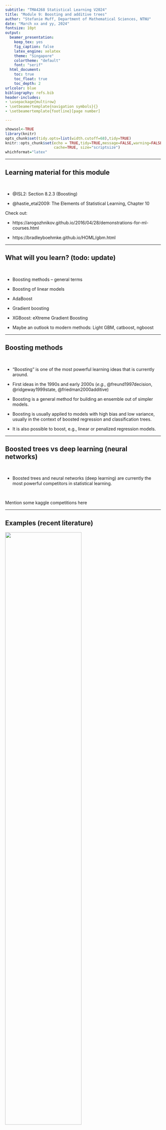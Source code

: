 ```yaml
---
subtitle: "TMA4268 Statistical Learning V2024"
title: "Module 9: Boosting and additive trees"
author: "Stefanie Muff, Department of Mathematical Sciences, NTNU"
date: "March xx and yy, 2024"
fontsize: 10pt
output:
  beamer_presentation:
    keep_tex: yes
    fig_caption: false
    latex_engine: xelatex
    theme: "Singapore"
    colortheme: "default"
    font: "serif"
  html_document:
    toc: true
    toc_float: true
    toc_depth: 2
urlcolor: blue
bibliography: refs.bib
header-includes: 
- \usepackage{multirow}
- \setbeamertemplate{navigation symbols}{}
- \setbeamertemplate{footline}[page number]

---
```


```r
showsol<-TRUE
library(knitr)
opts_chunk$set(tidy.opts=list(width.cutoff=68),tidy=TRUE)
knitr::opts_chunk$set(echo = TRUE,tidy=TRUE,message=FALSE,warning=FALSE,strip.white=TRUE,prompt=FALSE,
                      cache=TRUE, size="scriptsize")
whichformat="latex"
```


---

## Learning material for this module

$~$

* @ISL2: Section 8.2.3 (Boosting)

\vspace{2mm}

* @hastie_etal2009: The Elements of Statistical Learning, Chapter 10

\vspace{2mm}

Check out: 

* https://arogozhnikov.github.io/2016/04/28/demonstrations-for-ml-courses.html

* https://bradleyboehmke.github.io/HOML/gbm.html
 
---

## What will you learn? (todo: update)

$~$

* Boosting methods -- general terms

\vspace{2mm}

* Boosting of linear models

\vspace{2mm}

* AdaBoost

\vspace{2mm}

* Gradient boosting

\vspace{2mm}

* XGBoost: eXtreme Gradient Boosting

\vspace{2mm}

* Maybe an outlook to modern methods: Light GBM, catboost, ngboost


---

## Boosting methods

$~$

* "Boosting" is one of the most powerful learning ideas that is currently around.

\vspace{2mm}

* First ideas in the 1990s and early 2000s (_e.g._, @freund1997decision, @ridgeway1999state, @friedman2000additive)

\vspace{2mm}

* Boosting is a general method for building an ensemble out of simpler models.

\vspace{2mm}

* Boosting is usually applied to models with high bias and low variance, usually in the context of boosted regression and classification trees.

\vspace{2mm}

* It is also possible to boost, e.g., linear or penalized regression models.


---


## Boosted trees vs deep learning (neural networks) 

$~$

* Boosted trees and neural networks (deep learning) are currently the most powerful competitors in statistical learning.

$~$


Mention some kaggle competitions here

---

## Examples (recent literature)

\centering

![](graphics/trees_vs_nns.png){width=70%}

$~$

\flushleft

From the abstract:

![](graphics/outperform.png){width=80%}

---


![](graphics/why_outperform.png)

See here to access the paper:

https://hal.science/hal-03723551v2


---
 
## Recap: Regression trees and random forests
 
 



---

## Motivation for Boosting in the context of trees

$~$


* Question: Could we address the shortcomings of single decision trees models in some other way than by using random forests?

$~$

* For example, rather than performing variance reduction on complex trees, can we decrease the bias of simple trees?

$~$

* A solution to this problem, making an good model from simple trees, is another class of ensemble methods called boosting.

$~$

_\textcolor{red}{Boosting}_ is the process of iteratively adding basis functions in a greedy fashion so that each additional basis function further reduces the selected loss function.

---

## Simple example 1: Boosting for a classification problem: AdaBoost
\tiny 
Chapter 10.1 in @hastie_etal2009, including Fig 10.1 and Algorithm 10.1

\normalsize

$~$

* Assume we have a binary classification problem for $Y\in \{-1,-1\}$, a vector of predictor variables $X$, and a classifier $G(X)$. 

\vspace{2mm}

* The error rate for a given training sample is then 
$$\text{err} =\frac{1}{N} \sum_{i=1}^N I(y_i \neq G(x_i)) \ .$$

\vspace{2mm}

* Here, $G(X)$ is assumed to be a _\textcolor{red}{weak classifier}_, that is, its error rate is only _slightly_ better than a random guess.

\vspace{2mm}


* $G(X)$ can for example be a tree which is only a "stump".

---



\vspace{2mm}

* How would such a weak classifier ever give good predictions?

\vspace{2mm}

* Idea: 
    * Sequentially apply the weak classifier on _modified versions_ of the data, producing a _sequence_ $G_m(x)$ of weak classifiers for $m=1,2,\ldots,M$. 
    * At the end, use a weighted sum $G(x)=\text{sign}\left( \sum_{m=1}^M \alpha_m G_m(x)\right)$ to make the final prediction.

\vspace{2mm}

* How do we then find the sequence $G_m(x)$?

---



\centering
![](fig10_1_elements.png){width=80%}

\small
(Taken from @hastie_etal2009 )

---

**Algorithm 10.1 (@hastie_etal2009): AdaBosot.M1**

$~$

1. Initialize the observation weights $w_i= 1/N$, $i=1,2,\ldots, N$

\vspace{2mm}

2. For $m=1,2,...,M$:  
    a) Fit a classifier $G_m(x)$ to the training data using weights $w_i$.
    b) Compute
    $$\text{err}_m = \frac{\sum_{i=1}^N w_i I(y_i\neq G_m(x_i))}{\sum_{i=1}^N w_i} \ .$$
    c) Compute $\alpha_m = \log((1-\text{err}_m)/\text{err}_m)$.
    d) Set $w_i \leftarrow w_i \cdot \exp(\alpha_m \cdot I(y_i\neq G_m(x_i)),$ $i=1,2,\ldots, N$.

\vspace{2mm}

3. Output $G(x) = \text{sign}\left[\sum_{m=1}^M \alpha_m G_m(x)\right]$.  


---

Explanations:  

$~$
 
 * Weights $\alpha_m$: assigns larger overall weight to good classifiers.
 
 * Weights $w_i$ modify the original data. This ensures that observations $i$ with wrong classification in $G_{m-1}(x)$ obtain larger weights, namely 
 \begin{align*} 
 w_i &\leftarrow w_i \cdot \exp(\alpha_m) \ , &\text{ if } y_i \neq G(x_i) \ , \\
 w_i &\leftarrow w_i \ , &\text{ if } y_i = G(x_i) \ .
 \end{align*}
 
 * The sum $\sum_{m=1}^M \alpha_m G_m(x)$ is a continuous number, so we take its sign to get a classification into -1 or 1. 
 
---

## Example

$~$

Inspired by (10.2) in the Elements book:

* Generate features $X_1, \ldots, X_{10}$ multivariate Gaussian.
* Classify $y=1$ if $\sum_{j=1}^{10}X_j^2 > 9.34$, $y=-1$ otherwise.
* 1000 traning and 4000 test observations.

$~$

Yields roughly half/half of each category:

$~$

\scriptsize
\centering
```r
library(mvtnorm)
set.seed(123)
X <- rmvnorm(5000,rep(0,10))
y <- ifelse(rowSums(X^2)>9.34,1,-1)
hist(y,title="")
```

---

Fit AdaBoost on the training data using the function `ada()` from the `ada` R package. We use default choice for tree depth:

$~$

\centering

\scriptsize
```r
library(ada)
dd <- data.frame(X,y)
dd.train <- dd[1:1000,]
dd.test <- dd[1001:5000,]
r.ada <- ada(y~.,dd.train,iter=400,type="discrete", control=rpart.control())
plot(r.ada)
```

 


---

### Error rates: AdaBoost vs random forest

$~$

AdaBoost test error: 

\vspace{2mm}

\scriptsize
```r
ada.pred <- predict(r.ada,dd.test)
sum(dd.test$y!=ada.pred)/4000
```

$~$

$~$

\normalsize
Random forest test error:

\vspace{2mm}

\scriptsize
```r
library(randomForest)
set.seed(123)
rf.boston=randomForest(as.factor(y)~.,dd.train,mtry=3,
                       ntree=1000)
rf.pred <- predict(rf.boston,newdata=dd.test)
sum(dd.test$y!=rf.pred)/4000
```

---

# Simple example 2: Boosting regression trees 

<!-- _Boosting_ is an alternative approach for improving the predictions resulting from a decision tree.  -->
<!-- We will only consider the description of boosting regression trees (and not classification trees) in this course. -->

$~$

In tree boosting, trees are grown _sequentially_ so that each tree is grown using information from the previous tree. 

1. Build a decision tree with $d$ splits (and $d+1$ terminal notes).
2. Improve the model in areas where the model didn't perform well. This is done by fitting a decision tree to the _residuals of the model_. This procedure is called _learning slowly_. 
3. The first decision tree is then updated based on the residual tree, but with a weight. 

The procedure is repeated until some stopping criterion is reached. Each of the trees can be very small, with just a few terminal nodes (or just one split).

---

**Algorithm 8.2: Boosting for regression trees**

1. Set $\hat{f}(x) = 0$ and $r_i = y_i$ for all $i$ in the training set.
2. For $b=1,2,...,B$, repeat:  
    a) Fit a tree $\hat{f}^b$ with $d$ splits ($d+1$ terminal nodes) to the training data.  
    b) Update $\hat{f}$ by adding in a shrunken version of the new tree: $$\hat{f}(x) \leftarrow \hat{f}(x)+\lambda \hat{f}^b(x).$$  
    c) Update the residuals, $$r_i \leftarrow r_i - \lambda \hat{f}^b(x_i).$$  
3. The boosted model is $\hat{f}(x) = \sum_{b=1}^B \lambda \hat{f}^b(x).$

Boosting has three tuning parameters which need to be set ($B$, $\lambda$, $d$), and can be found using cross-validation.

---

**Tuning parameters**

* **Number of trees $B$**. Could be chosen using cross-validation. A too small value of $B$ would imply that much information is unused (remember that boosting is a slow learner), whereas a too large value of $B$ may lead to overfitting. 

* **Shrinkage parameter $\lambda$**. Controls the rate at which boosting learns. $\lambda$ scales the new information from the $b$-th tree, when added to the existing tree $\hat{f}$. Choosing a small value for $\lambda$ ensures that the algorithm learns slowly, but will require a larger $B$. Typical values of $\lambda$ is 0.1 or 0.01.

* **Interaction depth $d$**: The number of splits in each tree. This parameter controls the complexity of the boosted tree ensemble (the level of interaction between variables that we may estimate). By choosing $d=1$ a tree stump will be fitted at each step and this gives an additive model.


---

## Revisit the Boston data from module 8

$~$

We are now finally boosting the Boston trees! We use the `gbm()` function from the respective R package. We boost with 5000 trees and allow the interaction depth (number of splits per tree) to be of degree 4:

\vspace{2mm}

\scriptsize

```r
library(MASS)
set.seed(1)
train = sample(1:nrow(Boston), nrow(Boston)/2)
boston.test=Boston[-train,"medv"]
```

```r
library(gbm)
set.seed(1)
boost.boston=gbm(medv~.,data=Boston[train,],
                 distribution="gaussian",
                 n.trees=5000,interaction.depth=4)
summary(boost.boston,plotit=FALSE)
```

---
 
**Prediction on the test set**

* Calculate the MSE on the test set, first for the model with $\lambda=0.001$ (default), then with $\lambda=0.2$.

* Ideally, we should do a cross-validation to find the best $\lambda$ over a grid (comes later), but here it seems not to make a big difference.

$~$

\scriptsize

```r
yhat.boost=predict(boost.boston,newdata=Boston[-train,],n.trees=5000)
mean((yhat.boost-boston.test)^2)
```

\vspace{2mm}

```r
boost.boston=gbm(medv~.,data=Boston[train,],distribution="gaussian",
                 n.trees=5000,interaction.depth=4,shrinkage=0.2,verbose=F)
yhat.boost=predict(boost.boston,newdata=Boston[-train,],n.trees=5000)
mean((yhat.boost-boston.test)^2)
```



<!-- --- -->

<!-- \scriptsize -->

<!-- ```{r boston8, echo=TRUE, fig.width=5, fig.height=4,fig.align = "center",out.width='60%'} -->
<!-- plot(yhat.boost,boston.test,pch=20) -->
<!-- abline(0,1) -->
<!-- ``` -->



---

# Boosting more generally


$~$

* AdaBoost.M1 and the above regression tree example are both relatively simple special cases of (tree) boosting. 

\vspace{2mm}

* We therefore step a bit back and look at boosting methods in more generality.


---

## Boosting trees -- what do we want to minimize?

$~$ 

Start by looking again at _a single tree_. We need to find regions $R_j$ and values $f(x)=\gamma_j$ if $x\in R_j$, for $j=1,2,\ldots,J$. The tree can then be expressed as 

$$T(x;\Theta) = \sum_{j=1}^J \gamma_j I(x\in R_j) \ .$$
$~$

Formally we want to minimize

\begin{equation}\label{eq:treeopt}
\hat\Theta = \arg \min_\Theta \sum_{j=1}^J \sum_{x_i \in R_j} L(y_i,\gamma_i) \ , 
\end{equation}
for a set of observations $(x_i,y_i)$ $(i=1,\ldots,N)$ and for loss function $L()$, for example squared-error, Gini, deviance loss etc. 

---

\label{sl:regions}

The optimization problem is split into two parts:

$~$

1) **Find $\gamma_j$ given $R_j$**: Given $R_j$, estimating $\gamma_j$ is easy. Either $\gamma_j=\overline{y_j}$ or majority vote for classification.

\vspace{2mm}

2) **Finding the regions $R_j$**: This is the hard part. Usually approximative via greeding algorithm. Often, use smoother approximations of the optimization criterion 
\begin{equation}\label{eq:approx}
\tilde\Theta = \arg \min_\Theta \sum_{j=1}^J \sum_{x_i \in R_j} \tilde{L}(y_i,T(x_i,\Theta)) \ , 
\end{equation}
and then use $\hat{R}_j=\tilde{R}_j$ to find $\gamma_j$ using the original criterion \eqref{eq:treeopt}.


---

## From single trees to boosting

$~$

* The result of boosting is a sum of $M$ trees
$$f_M(x) = \sum_{m=1}^M T(x;\Theta_m) \ .$$
\vspace{2mm}

* Tree boosting is about _how to find each tree_. 

\vspace{2mm}

* At each step, one must solve 
\begin{equation}\label{eq:boosted}
\hat\Theta_m = \arg \min_{\Theta_m} \sum_{i=1}^N L\left(y_i, f_{m-1}(x_i) + T(x_i;\Theta_m)\right) 
\end{equation} 
to find the next set $\Theta_m$, given $f_{m-1}(x)$.

---

$~$

* For a _\textcolor{red}{regression tree}_ with **squared-error loss**, solving \eqref{eq:boosted} is the same as for a single tree. Just sequentially fit regression trees to the residuals $r_i = y_i - f(x_i)$ from the previous tree. 

$~$

* For _\textcolor{red}{binary classification}_ and **exponential loss** 
$$L(y,f(x))=\exp(-yf(x)) \ ,$$ 
we get AdaBoost (Algorithm 10.1).

$~$

---

$~$

* Both strategies on the previous slide are straightforward, but _not very robust_. 

\vspace{2mm}

* We therefore look for general algorithms that can use any loss function $L(f)$ when $f$ is **contrained to be a sum of trees**. 

\vspace{2mm}

* It is then sometimes better to approximate the loss function as $\tilde{L}(f)$ in the tree-building step (see \eqref{eq:approx}) and use $L(f)$ only to determine the $\gamma_{jm}$ values in each tree $m$. 

$~$

**Main idea:** Iteratively build trees for the _gradient_ of the previous tree. Motivated by steepest descent.



---

## Steepest descent -- a numerical optimization technique

$~$

* _\textcolor{red}{Steepest descent}_ is a general numerical optimization technique.

\vspace{2mm}

* When trying to find the best function $f(x)$ that minimizes a loss function 
$$L(f) = \sum_{i=1}^N L(y_i,f(x_i)) \ ,$$
the direction of steepest descent is given by an $n$-dimensional vector with entries
$$g_{im} = \left[ \frac{\partial L(y_i,f(x_i))}{\partial f(x_i)} \right] \ ,$$
with gradient vector $\mathbf{g_m}^\top = (g_{1m},g_{2m},\ldots, g_{Nm})$.


---



* To update from $\mathbf{f}_{m-1}$ to $\mathbf{f}_m$\footnote{$\mathbf{f}_m = (f_m(x_1),f_m(x_2),\ldots, f_m(x_N))^\top$ }, we search for the largest decrease in the loss function as

$$\rho_m = \arg \min_\rho L(\mathbf{f}_{m-1} - \rho \mathbf{g}_m) \ , $$

$~$

* Then update $\mathbf{f}_m = \mathbf{f}_{m-1} - \rho_m \mathbf{g}_m$. 

$~$

\pause

* However, recall that we want to fit trees $f_m(x)=T(x;\Theta_m)=\sum_{j=1}^J \gamma_j I(x\in R_j)$, not aribtrary predictor functions $\mathbf{f}_m$. 


---

## Gradient Boosting: Steepest descent for trees

$~$

**The central idea**: find a tree $T(x;\Theta_m)$ that is as close as possible to the negative gradient 

\begin{equation}
\tilde{\Theta}_m= \arg \min_\Theta \sum_{i=1}^N (-g_{im} -T(x_i;\Theta))^2 \ .
\end{equation}

\vspace{8mm}

That is: Fit a tree $T$ to the negative gradient using least squares!

---

\vspace{2mm}

* This leads to regions $\tilde{R}_{jm}$ that are close (enough) to the optimal regions $R_{jm}$ from \eqref{eq:boosted}.  
\vspace{2mm}
$\rightarrow$ This corresponds to the step to find the regions $\hat{R}_{jm}=\tilde{R}_{jm}$ (step 2 on slide \ref{sl:regions}).


$~$


* Finally, find $\gamma_{jm}$ given the regions $\hat{R}_{jm}$.  
\vspace{2mm}
$\rightarrow$ This is the "easy" step 1 on slide \ref{sl:regions} and is done by
\begin{equation*}
\hat\gamma_{jm} = \arg \min_{\gamma} \sum_{x_i \in \hat{R}_{jm}} L(y_i, f_{m-1}(x_i) + \gamma) \ .
\end{equation*}

---


 
## Gradient tree boosting algorithm

$~$


**Algorithm 10.3** in @hastie_etal2009:

$~$

1. Initialize $f_0(x) = \arg \min_\gamma \sum_{i=1}^N L(y_i,\gamma)$.

 \vspace{1mm}

2. For $m=1$ to $M$:
  
    (a) For $i=1,2,\ldots, N$ compute
  $$r_{im} = - \left[ \frac{\partial L(y_i,f(x_i))}{\partial f(x_i)} \right] \ .$$
   (b) Fit a regression tree to the targets $r_{im}$, giving terminal regions $R_{jm}, j=1,2,\ldots , J_m$. 
   
   \vspace{1mm}
   
   (c) For $j=1,2,\ldots, J_m$ compute
    $$\gamma_{jm} = \arg \min_\gamma \sum_{x_i \in R_{jm}} L(y_i, f_{m-1}(x_i) + \gamma) \ .$$
     \vspace{1mm}
    
    (d) Update $f_m(x)=f_{m-1}(x) + \sum_{j=1}^{J_m} \gamma_{jm}I(x\in R_{jm})$.
  
 \vspace{1mm}
    
3. Output $\hat{f}(x)=f_M(x)$.
 
---

## Gradient tree boosting for regression 

$~$

$r_{im} = - \left[ \frac{\partial L(y_i,f(x_i))}{\partial f(x_i)} \right]$ are the components of the negative gradient. We call them _\textcolor{red}{generalized}_ or _\textcolor{red}{pseudo-residuals}_. Why?

\vspace{8mm}

* Look at the (scaeled) **quadratic loss function** $$L(y_i,f(x_i)) = \frac{1}{2} (y_i-f(x_i))^2.$$

\vspace{2mm}

* Then $-\partial L(y_i,f(x_i))/\partial f(x_i) = y_i - f(x_i)$, which is the residual.

\vspace{2mm}

* Gradient boosting is thus equivalent to reducing the quadratic loss function as fast as possible ("steepest descent"). 


---

## Gradient tree boosting for regression -- loss functions

$~$

* **Quadratic loss**: Previous slide. Not very robust -- a lot of weight on extreme observations.

\vspace{8mm}

Popular alternatives:

\vspace{2mm}

* **Absolute loss**: 
$$L(y,f(x)) = |y-f(x)| $$

\vspace{2mm}

* **Huber loss**: 
 $$L(y,f(x)) = \begin{cases}
   (y-f(x))^2 &  \text{ for }  |y-f(x)|\leq \delta \ ,\\
  2\delta |y-f(x)| -\delta^2 &  \text{ otherwise.} 
\end{cases}
$$

---

![](graphics/robust_loss.png)

---

## Gradient tree boosting for binary classification 

$~$

 Replace the squared error loss by the _binomial deviance_

$$L(y,f(x)) = -I(y=1) \log(p(x)) - I(y=0) \log(1-p(x)) \ , $$
with $$p(x) = \frac{e^{f(x)}}{1+e^{f(x)}} \ .$$

$~$

Here, $f(x)$ is the (linear) predictor function encoding the tree ensemble, similar to logistic regression.

$~$



---

## Gradient tree boosting for classification into $K$ classes

$~$

Replace the squared error loss by the _\textcolor{red}{K-class multinomial deviance}_

\begin{align}
L(y,f(x)) &= -\sum_{k=1}^K I(y = k) \log (p_k(x)) \\ 
 & = -\sum_{k=1}^K I(y = k) f_k(x) + \log(\sum_{l=1}^K e^{f_l(x)})
 \end{align}

with class probabilities 
$$p_k(x) = \frac{e^{f_k(x)}}{\sum_{l=1}^K e^{f_l(x)}} \ , $$ 
and corresponding functions $f(x)$. 

---

$~$

* Plugging $p_k(x)$ into the multinomial deviance, we see that  
$$-g_{ikm} = \left[ \frac{\partial L(y_i, f_1(x_i),\ldots, f_K(x_i))}{\partial f_k(x_i)} \right]_{f_{m-1}(x_i)} = I(y_i =k) - p_k(x_i) \ .$$
$~$

* For $K$ classes, we must build $K$ trees in each iteration of step 2. in the boosting procedure!

\vspace{2mm}

* In step 3., we aggregate the class probabilities for each class $k$.


---

The three main ingredients of gradient boosting:

\vspace{2mm}

* _\textcolor{red}{Loss Function}_: The function we want to minimize. Its role is to estimate how good the model is at making predictions with the given data.  

* _\textcolor{red}{Weak Learner}_: A weak learner is one that classifies our data but does so poorly, perhaps no better than random guessing. In other words, it has a high error rate. These are typically decision trees (also called decision stumps, because they are less complicated than typical decision trees).

* _\textcolor{red}{Additive Model}_: This is the iterative and sequential approach of adding the trees (weak learners) one step at a time. After each iteration, we need to be closer to our final model, since each iteration should reduce the value of our loss function.


---

# Parameter tuning

$~$

* Tree size in each iteration

* Number of boosting iterations

---

## Finding the right tree depth in boosting

$~$

See 10.11 in the Elements book

---

## Other (more general) tuning considerations


---

## Stochastic GBMs
\scriptsize
See @boehmke_greenwell2020 

$~$
\normalsize

* Stochastic gradient boosting: chose a random subsample of the training data for each tree.

\vspace{2mm}

* Again, the idea is to _reduce variance_. 

$~$

There are a few variants of stochastic gradient boosting that can be used, all of which have additional hyperparameters:

\vspace{2mm}

  *   Subsample rows before creating each tree  
  
  \vspace{2mm}
  
  *   Subsample columns before creating each tree  
  
  \vspace{2mm}
  
  *   Subsample columns before considering each split in each tree  


---

# Interpretation of tree ensembles

$~$

* Single trees are easy to interpret.

\vspace{2mm}

* Tree ensembles or linear combinations of trees (like in boosting) sacrifice interpretability.

\vspace{2mm}

* In Module 8 we have heard about _relative importance of predictor variables_.

\vspace{2mm}

* Another way to gain interpretability back is via _\textcolor{red}{partial dependency plots}_. They show the effect of individual predictors, where the effect of the other predictor variables is integrated out (see @hastie_etal2009, Section 10.13.2).

---

### Partial dependency plots

$~$

Quick theory from Section 10.13.2

---

### Partial dependency plots for the Boston example

$~$

`rm` (number of rooms) and `lstat` (% of lower status population) are the most important predictors. 

\vspace{2mm}

\scriptsize

```r
plot(boost.boston,i="rm",ylab="medv")
plot(boost.boston,i="lstat",ylab="medv")
```



---

# Most recent advances: LightBGM, CatBoost

From https://bradleyboehmke.github.io/HOML/gbm.html: 

* LightGBM (Ke et al. 2017) is a gradient boosting framework that focuses on leaf-wise tree growth versus the traditional level-wise tree growth. This means as a tree is grown deeper, it focuses on extending a single branch versus growing multiple branches 

* CatBoost (Dorogush, Ershov, and Gulin 2018) is another gradient boosting framework that focuses on using efficient methods for encoding categorical features during the gradient boosting process. 


Both frameworks are available in R.

---

# Can we use boosting for simple linear regression models?

Yes!

(ev mention this early, or then here at the end)


---

# References

\tiny
